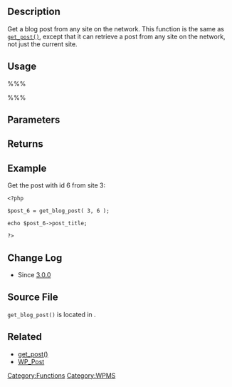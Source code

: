 == Description ==
Get a blog post from any site on the network. This function is the same as <tt>[[Function Reference/get post|get_post()]]</tt>, except that it can retrieve a post from any site on the network, not just the current site.

== Usage ==
%%% <?php get_blog_post( $blog_id, $post_id ); ?> %%%

== Parameters ==
{{Parameter|$blog_id|integer|ID of the blog.}}
{{Parameter|$post_id|integer|ID of the post you are looking for.}}

== Returns ==
{{Return|WP_Post|object|Returns a <tt><b>[[Class_Reference/WP_Post|WP_Post]]</b></tt> object, or <tt><b>null</b></tt> on failure. See <tt>[[Function Reference/get post|get_post()]]</tt> for more information.}}

==Example==
Get the post with id 6 from site 3:
<pre>
<?php

$post_6 = get_blog_post( 3, 6 );

echo $post_6->post_title;

?>
</pre>

== Change Log ==
* Since [[Version 3.0|3.0.0]]

== Source File ==

<tt>get_blog_post()</tt> is located in {{Trac|wp-includes/ms-functions.php}}.

== Related ==
*[[Function Reference/get post|get_post()]]
*[[Class_Reference/WP_Post|WP_Post]]

{{Tag Footer}}
{{Copyedit}}

[[Category:Functions]][[Category:WPMS]]